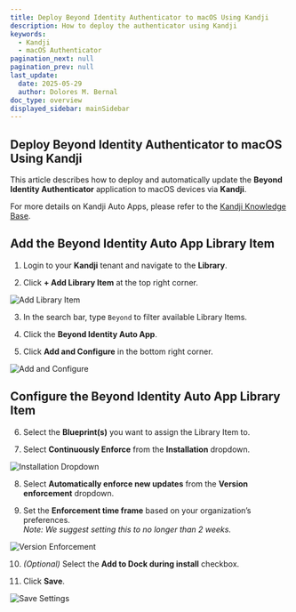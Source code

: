 ```yaml
---
title: Deploy Beyond Identity Authenticator to macOS Using Kandji
description: How to deploy the authenticator using Kandji
keywords:
  - Kandji
  - macOS Authenticator
pagination_next: null
pagination_prev: null
last_update:
  date: 2025-05-29
  author: Dolores M. Bernal
doc_type: overview
displayed_sidebar: mainSidebar
---
```



Deploy Beyond Identity Authenticator to macOS Using Kandji
---

This article describes how to deploy and automatically update the **Beyond Identity Authenticator** application to macOS devices via **Kandji**.  

For more details on Kandji Auto Apps, please refer to the [Kandji Knowledge Base](https://support.kandji.io/).

## Add the Beyond Identity Auto App Library Item

1. Login to your **Kandji** tenant and navigate to the **Library**.

2. Click **+ Add Library Item** at the top right corner.

![Add Library Item](../images/add-library-item.png)

3. In the search bar, type `Beyond` to filter available Library Items.

4. Click the **Beyond Identity Auto App**.

5. Click **Add and Configure** in the bottom right corner.

![Add and Configure](../images/add-and-configure.png)

## Configure the Beyond Identity Auto App Library Item

6. Select the **Blueprint(s)** you want to assign the Library Item to.

7. Select **Continuously Enforce** from the **Installation** dropdown.

![Installation Dropdown](../images/installation-dropdown.png)

8. Select **Automatically enforce new updates** from the **Version enforcement** dropdown.

9. Set the **Enforcement time frame** based on your organization’s preferences.  
   _Note: We suggest setting this to no longer than 2 weeks._

![Version Enforcement](../images/version-enforcement.png)

10. *(Optional)* Select the **Add to Dock during install** checkbox.

11. Click **Save**.

![Save Settings](../images/save-settings.png)
